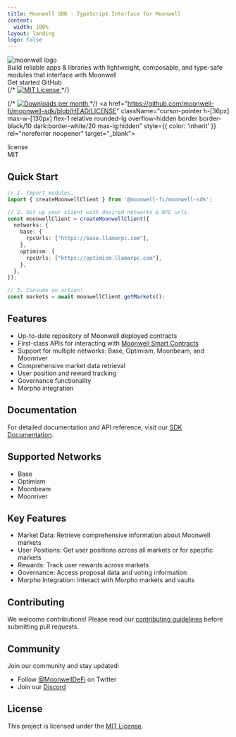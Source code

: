 ```yaml
---
title: Moonwell SDK · TypeScript Interface for Moonwell
content:
  width: 100%
layout: landing
logo: false
---
```


          
<div className="max-w-[1120px] mx-auto vp-doc relative px-[24px] mb-[96px] mt-[32px] md:px-0 md:mb-[64px]">
  <div className="pt-[48px] max-sm:pt-0">
    <div className="max-sm:px-0 flex justify-between z-0 max-md:justify-center">
      <div className="space-y-8 max-w-[400px] flex flex-col items-start max-md:items-center">
        <img className="max-h-[72px] invert-[1] dark:invert-0 max-sm:max-h-[72px]" src="/Moonwell-Logo-White.svg" alt="moonwell logo" />
        <div className="font-regular text-[21px] max-sm:text-[18px] text-[#919193] max-md:text-center">Build reliable apps & libraries with <span className="text-black dark:text-white">lightweight</span>, <span className="text-black dark:text-white">composable</span>, and <span className="text-black dark:text-white">type-safe</span> modules that interface with Moonwell</div>
        <div className="flex justify-center space-x-2">
          <HomePage.Button href="/docs/getting-started" variant="accent">Get started</HomePage.Button>
          <HomePage.Button href="https://github.com/moonwell-fi/moonwell-sdk">GitHub</HomePage.Button>
        </div>
      </div>
      <div className="flex flex-col justify-between w-[440px] space-y-10 max-lg:w-[300px] max-md:hidden">
        <div id="home-install" className="h-full">
          <InstallCommandTabs/>
        </div>
        <div className="flex justify-end space-x-2">
    {/* <a href="https://github.com/moonwell-fi/moonwell-sdk/blob/main/LICENSE">
    <picture>
      <source media="(prefers-color-scheme: dark)" srcSet="https://img.shields.io/npm/l/@moonwell-fi/moonwell-sdk?colorA=21262d&colorB=21262d&style=flat"/>
      <img src="https://img.shields.io/npm/l/@moonwell-fi/moonwell-sdk?colorA=f6f8fa&colorB=f6f8fa&style=flat" alt="MIT License" className='h-6'/>
    </picture>  </a> */}

  {/* <a href="https://www.npmjs.com/package/@moonwell-fi/moonwell-sdk">
    <picture>
      <source media="(prefers-color-scheme: dark)" srcSet="https://img.shields.io/npm/dm/@moonwell-fi/moonwell-sdk?colorA=21262d&colorB=21262d&style=flat"/>
      <img src="https://img.shields.io/npm/dm/@moonwell-fi/moonwell-sdk?colorA=f6f8fa&colorB=f6f8fa&style=flat" alt="Downloads per month" className='h-6'/>
    </picture>
  </a> */}
  <PackegeDownloadsBadge />
    <a href="https://github.com/moonwell-fi/moonwell-sdk/blob/HEAD/LICENSE" className="cursor-pointer h-[36px] max-w-[130px] flex-1 relative rounded-lg overflow-hidden border border-black/10 dark:border-white/20 max-lg:hidden" style={{ color: 'inherit' }} rel="noreferrer noopener" target="_blank">
      <div className="absolute flex z-[1] p-[6px] h-full w-full">
        <div className="flex-1 bg-white/60 dark:bg-black/40 flex items-center w-full h-full rounded-md">
          <span className="font-medium text-[15px] leading-none opacity-80 w-full text-center">license</span>
        </div>
        <div className="flex items-center h-full px-2">
          <span className="font-medium text-[15px] leading-none text-center w-full text-black dark:text-white">MIT</span>
        </div>
      </div>
      <div className="absolute left-0 right-0 top-0 bottom-0 bg-black/5 dark:bg-white/5 z-[0]" />
      <div className="absolute left-0 right-0 top-0 bottom-0 backdrop-blur-[2px] backdrop-filter z-[0]" />
    </a>
    </div>
    </div>
    </div>
  </div>

<article className="mt-10">

#
# Quick Start

```ts twoslash
// 1. Import modules.
import { createMoonwellClient } from '@moonwell-fi/moonwell-sdk';

// 2. Set up your client with desired networks & RPC urls.
const moonwellClient = createMoonwellClient({
  networks: {
    base: {
      rpcUrls: ["https://base.llamarpc.com"],
    },
    optimism: {
      rpcUrls: ["https://optimism.llamarpc.com"],
    },
  },
});

// 3. Consume an action!
const markets = await moonwellClient.getMarkets();
```

# Features

- Up-to-date repository of Moonwell deployed contracts
- First-class APIs for interacting with [Moonwell Smart Contracts](https://github.com/moonwell-fi/moonwell-contracts-v2)
- Support for multiple networks: Base, Optimism, Moonbeam, and Moonriver
- Comprehensive market data retrieval
- User position and reward tracking
- Governance functionality
- Morpho integration

# Documentation

For detailed documentation and API reference, visit our [SDK Documentation](https://sdk.moonwell.fi/docs/getting-started).

# Supported Networks

- Base
- Optimism
- Moonbeam
- Moonriver

# Key Features

- Market Data: Retrieve comprehensive information about Moonwell markets
- User Positions: Get user positions across all markets or for specific markets
- Rewards: Track user rewards across markets
- Governance: Access proposal data and voting information
- Morpho Integration: Interact with Morpho markets and vaults

# Contributing

We welcome contributions! Please read our [contributing guidelines](https://github.com/moonwell-fi/moonwell-sdk/blob/HEAD/.github/CONTRIBUTING.md) before submitting pull requests.

# Community

Join our community and stay updated:

- Follow [@MoonwellDeFi](https://x.com/MoonwellDeFi) on Twitter
- Join our [Discord](https://discord.gg/moonwellfi)

# License

This project is licensed under the [MIT License](https://github.com/moonwell-fi/moonwell-sdk/blob/HEAD/LICENSE).

</article>
</div>


